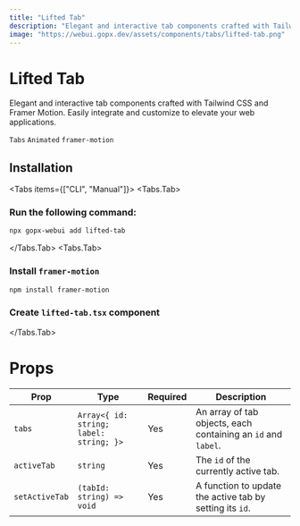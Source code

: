 ```yaml
---
title: "Lifted Tab"
description: "Elegant and interactive tab components crafted with Tailwind CSS and Framer Motion. Easily integrate and customize to elevate your web applications."
image: "https://webui.gopx.dev/assets/components/tabs/lifted-tab.png"
---
```



# Lifted Tab

<p className="component-description">Elegant and interactive tab components crafted with Tailwind CSS and Framer Motion. Easily integrate and customize to elevate your web applications.</p>

`Tabs` `Animated` `framer-motion`

<ComponentPreview name="lifted-tab-demo" />

## Installation

<Tabs items={["CLI", "Manual"]}>
  <Tabs.Tab>
  ### Run the following command:

```bash
npx gopx-webui add lifted-tab
```
  </Tabs.Tab>
  <Tabs.Tab>
<Steps>
  ### Install `framer-motion`

  ```bash
  npm install framer-motion
  ```

  ### Create `lifted-tab.tsx` component

  <ComponentSource name="lifted-tab" />
</Steps>

  </Tabs.Tab>
</Tabs>

# Props

| Prop          | Type                                    | Required | Description                                                        |
|---------------|-----------------------------------------|----------|--------------------------------------------------------------------|
| `tabs`        | `Array<{ id: string; label: string; }>` | Yes      | An array of tab objects, each containing an `id` and `label`.     |
| `activeTab`   | `string`                                | Yes      | The `id` of the currently active tab.                              |
| `setActiveTab`| `(tabId: string) => void`              | Yes      | A function to update the active tab by setting its `id`.          |

